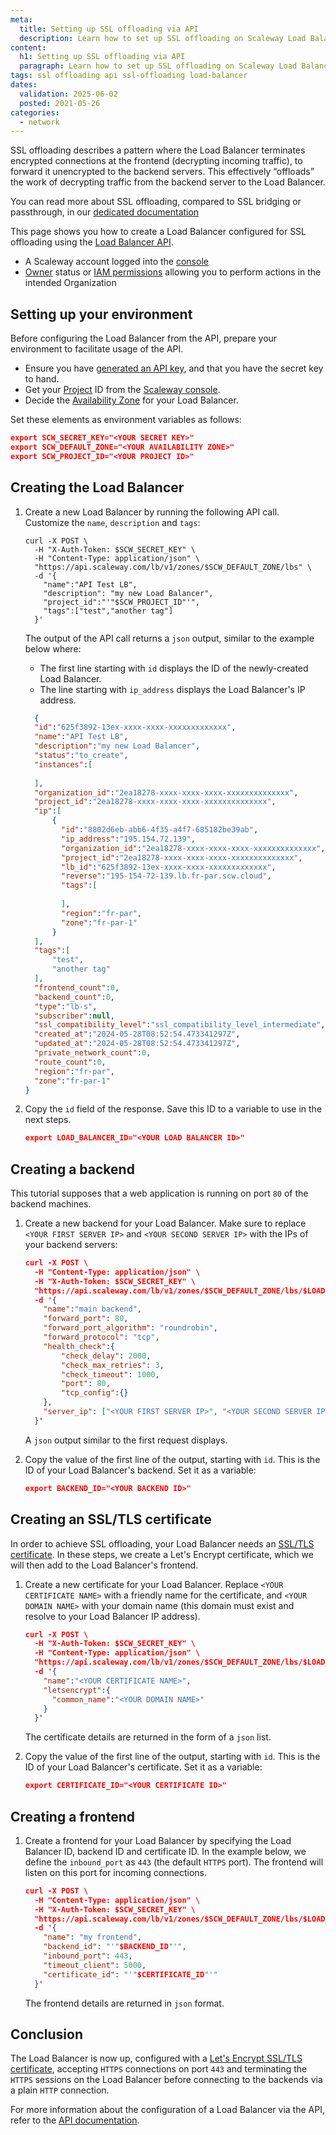 ```yaml
---
meta:
  title: Setting up SSL offloading via API
  description: Learn how to set up SSL offloading on Scaleway Load Balancer using API and CLI. Enhance security and performance with this comprehensive step-by-step guide.
content:
  h1: Setting up SSL offloading via API
  paragraph: Learn how to set up SSL offloading on Scaleway Load Balancer using API and CLI. Enhance security and performance with this comprehensive step-by-step guide.
tags: ssl offloading api ssl-offloading load-balancer
dates:
  validation: 2025-06-02
  posted: 2021-05-26
categories:
  - network
---
```


SSL offloading describes a pattern where the Load Balancer terminates encrypted connections at the frontend (decrypting incoming traffic), to forward it unencrypted to the backend servers. This effectively “offloads” the work of decrypting traffic from the backend server to the Load Balancer.

You can read more about SSL offloading, compared to SSL bridging or passthrough, in our [dedicated documentation](/load-balancer/reference-content/ssl-bridging-offloading-passthrough/)

This page shows you how to create a Load Balancer configured for SSL offloading using the [Load Balancer API](https://www.scaleway.com/en/developers/api/load-balancer/zoned-api/).

<Macro id="requirements" />

- A Scaleway account logged into the [console](https://console.scaleway.com)
- [Owner](/iam/concepts/#owner) status or [IAM permissions](/iam/concepts/#permission) allowing you to perform actions in the intended Organization

## Setting up your environment

Before configuring the Load Balancer from the API, prepare your environment to facilitate usage of the API.

- Ensure you have [generated an API key](/iam/how-to/create-api-keys/), and that you have the secret key to hand.
- Get your [Project](/organizations-and-projects/concepts/#project) ID from the [Scaleway console](https://console.scaleway.com/).
- Decide the [Availability Zone](https://www.scaleway.com/en/developers/api/load-balancer/zoned-api/#technical-information) for your Load Balancer.

Set these elements as environment variables as follows:

```json
export SCW_SECRET_KEY="<YOUR SECRET KEY>"
export SCW_DEFAULT_ZONE="<YOUR AVAILABILITY ZONE>"
export SCW_PROJECT_ID="<YOUR PROJECT ID>"
```

## Creating the Load Balancer

1. Create a new Load Balancer by running the following API call. Customize the `name`, `description` and `tags`:

    ```
    curl -X POST \
      -H "X-Auth-Token: $SCW_SECRET_KEY" \
      -H "Content-Type: application/json" \
      "https://api.scaleway.com/lb/v1/zones/$SCW_DEFAULT_ZONE/lbs" \
      -d '{
        "name":"API Test LB",
        "description": "my new Load Balancer",
        "project_id":"'"$SCW_PROJECT_ID"'",
        "tags":["test","another tag"]
      }'
    ```

    The output of the API call returns a `json` output, similar to the example below where:
      - The first line starting with `id` displays the ID of the newly-created Load Balancer.
      - The line starting with `ip_address` displays the Load Balancer's IP address.

    ```json no-copy
      {
      "id":"625f3892-13ex-xxxx-xxxx-xxxxxxxxxxxxx",
      "name":"API Test LB",
      "description":"my new Load Balancer",
      "status":"to_create",
      "instances":[
          
      ],
      "organization_id":"2ea18278-xxxx-xxxx-xxxx-xxxxxxxxxxxxxx",
      "project_id":"2ea18278-xxxx-xxxx-xxxx-xxxxxxxxxxxxxx",
      "ip":[
          {
            "id":"8802d6eb-abb6-4f35-a4f7-685182be39ab",
            "ip_address":"195.154.72.139",
            "organization_id":"2ea18278-xxxx-xxxx-xxxx-xxxxxxxxxxxxxx",
            "project_id":"2ea18278-xxxx-xxxx-xxxx-xxxxxxxxxxxxxx",
            "lb_id":"625f3892-13ex-xxxx-xxxx-xxxxxxxxxxxxx",
            "reverse":"195-154-72-139.lb.fr-par.scw.cloud",
            "tags":[
                
            ],
            "region":"fr-par",
            "zone":"fr-par-1"
          }
      ],
      "tags":[
          "test",
          "another tag"
      ],
      "frontend_count":0,
      "backend_count":0,
      "type":"lb-s",
      "subscriber":null,
      "ssl_compatibility_level":"ssl_compatibility_level_intermediate",
      "created_at":"2024-05-28T08:52:54.473341297Z",
      "updated_at":"2024-05-28T08:52:54.473341297Z",
      "private_network_count":0,
      "route_count":0,
      "region":"fr-par",
      "zone":"fr-par-1"
    }
    ```

2. Copy the `id` field of the response. Save this ID to a variable to use in the next steps.
	
    ```json
    export LOAD_BALANCER_ID="<YOUR LOAD BALANCER ID>"
    ```

## Creating a backend

This tutorial supposes that a web application is running on port `80` of the backend machines. 

1. Create a new backend for your Load Balancer. Make sure to replace `<YOUR FIRST SERVER IP>` and `<YOUR SECOND SERVER IP>` with the IPs of your backend servers:

    ```json
    curl -X POST \
      -H "Content-Type: application/json" \
      -H "X-Auth-Token: $SCW_SECRET_KEY" \
      "https://api.scaleway.com/lb/v1/zones/$SCW_DEFAULT_ZONE/lbs/$LOAD_BALANCER_ID/backends" \
      -d '{
        "name":"main backend",
        "forward_port": 80,
        "forward_port_algorithm": "roundrobin",
        "forward_protocol": "tcp",
        "health_check":{
            "check_delay": 2000,
            "check_max_retries": 3,
            "check_timeout": 1000,
            "port": 80,
            "tcp_config":{}
        }, 
        "server_ip": ["<YOUR FIRST SERVER IP>", "<YOUR SECOND SERVER IP>"]
      }'
    ```

    A `json` output similar to the first request displays. 

2. Copy the value of the first line of the output, starting with `id`. This is the ID of your Load Balancer's backend. Set it as a variable:

    ```json
    export BACKEND_ID="<YOUR BACKEND ID>"
    ```

## Creating an SSL/TLS certificate

In order to achieve SSL offloading, your Load Balancer needs an [SSL/TLS certificate](/load-balancer/concepts/#certificate). In these steps, we create a Let's Encrypt certificate, which we will then add to the Load Balancer's frontend.

1. Create a new certificate for your Load Balancer. Replace `<YOUR CERTIFICATE NAME>` with a friendly name for the certificate, and `<YOUR DOMAIN NAME>` with your domain name (this domain must exist and resolve to your Load Balancer IP address).

    ```json
    curl -X POST \
      -H "X-Auth-Token: $SCW_SECRET_KEY" \
      -H "Content-Type: application/json" \
      "https://api.scaleway.com/lb/v1/zones/$SCW_DEFAULT_ZONE/lbs/$LOAD_BALANCER_ID/certificates" \
      -d '{
        "name":"<YOUR CERTIFICATE NAME>",
        "letsencrypt":{
          "common_name":"<YOUR DOMAIN NAME>"
        }
      }'
    ```

    The certificate details are returned in the form of a `json` list. 

2. Copy the value of the first line of the output, starting with `id`. This is the ID of your Load Balancer's certificate. Set it as a variable:

	```json
	export CERTIFICATE_ID="<YOUR CERTIFICATE ID>"
	```

## Creating a frontend

1. Create a frontend for your Load Balancer by specifying the Load Balancer ID, backend ID and certificate ID. In the example below, we define the `inbound_port` as `443` (the default `HTTPS` port). The frontend will listen on this port for incoming connections.

    ```json 
    curl -X POST \
      -H "Content-Type: application/json" \
      -H "X-Auth-Token: $SCW_SECRET_KEY" \
      "https://api.scaleway.com/lb/v1/zones/$SCW_DEFAULT_ZONE/lbs/$LOAD_BALANCER_ID/frontends" \
      -d '{
        "name": "my frontend",
        "backend_id": "'"$BACKEND_ID"'",
        "inbound_port": 443,
        "timeout_client": 5000,
        "certificate_id": "'"$CERTIFICATE_ID"'"
      }'
    ```

    The frontend details are returned in `json` format.

## Conclusion

The Load Balancer is now up, configured with a [Let's Encrypt SSL/TLS certificate](https://letsencrypt.org/), accepting `HTTPS` connections on port `443` and terminating the `HTTPS` sessions on the Load Balancer before connecting to the backends via a plain `HTTP` connection.

For more information about the configuration of a Load Balancer via the API, refer to the [API documentation](https://www.scaleway.com/en/developers/api/load-balancer/zoned-api/#introduction).


